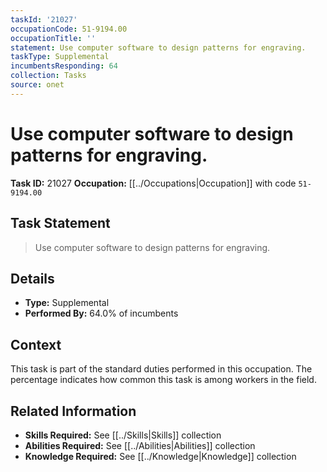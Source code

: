 ```yaml
---
taskId: '21027'
occupationCode: 51-9194.00
occupationTitle: ''
statement: Use computer software to design patterns for engraving.
taskType: Supplemental
incumbentsResponding: 64
collection: Tasks
source: onet
---
```

# Use computer software to design patterns for engraving.

**Task ID:** 21027
**Occupation:** [[../Occupations|Occupation]] with code `51-9194.00`

## Task Statement

> Use computer software to design patterns for engraving.

## Details

- **Type:** Supplemental
- **Performed By:** 64.0% of incumbents

## Context

This task is part of the standard duties performed in this occupation. The percentage indicates how common this task is among workers in the field.

## Related Information

- **Skills Required:** See [[../Skills|Skills]] collection
- **Abilities Required:** See [[../Abilities|Abilities]] collection
- **Knowledge Required:** See [[../Knowledge|Knowledge]] collection

